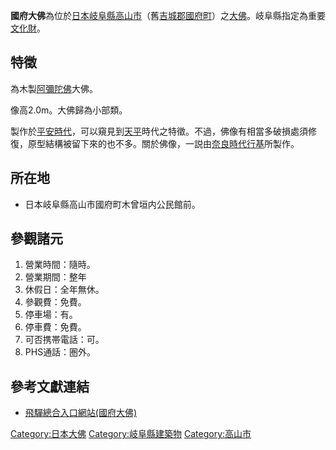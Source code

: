 {{japanese|japanese=国府大仏|kana=こくふだいぶつ|romaji=Kokufu daibutsu}}
{{coord|36.220630|137.211621|display=title}}
'''國府大佛'''為位於[[日本|日本]][[岐阜縣|岐阜縣]][[高山市|高山市]]（舊[[吉城郡|吉城郡]][[国府町_(岐阜縣)|國府町]]）之[[大佛|大佛]]。岐阜縣指定為重要[[日本文化財|文化財]]。

==特徵==
為木製[[阿彌陀佛|阿彌陀佛]]大佛。

像高2.0m。大佛歸為小部類。

製作於[[平安時代|平安時代]]，可以窺見到[[天平_(聖武天皇)|天平]]時代之特徵。不過，佛像有相當多破損處須修復，原型結構被留下來的也不多。關於佛像，一説由[[奈良時代|奈良時代]][[行基|行基]]所製作。

==所在地==
*日本岐阜縣高山市國府町木曾垣内公民館前。

==參觀諸元==
#營業時間：隨時。
#營業期間：整年 
#休假日：全年無休。
#參觀費：免費。 
#停車場：有。
#停車費：免費。 
#可否携帯電話：可。
#PHS通話：圏外。

==參考文獻連結==
*[https://web.archive.org/web/20070927223216/http://www.allhida.jp/cgi-bin/site-db/show.cgi?s_mode=&d_id=000432&C_KEY=history 飛驒總合入口網站(國府大佛)]{{ja icon}}

{{大佛}}

[[Category:日本大佛|Category:日本大佛]]
[[Category:岐阜縣建築物|Category:岐阜縣建築物]]
[[Category:高山市|Category:高山市]]